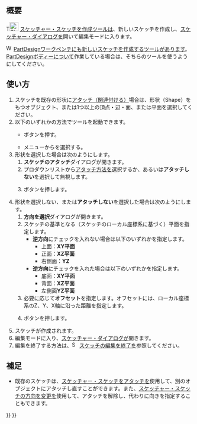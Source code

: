 <languages/>

{{Docnav/ja
|
|[[Sketcher_EditSketch/ja|スケッチを編集]]
|[[Sketcher_Workbench/ja|スケッチ・ワークベンチ]]
|IconL=
|IconR=Sketcher_EditSketch.svg
|IconC=Workbench_Sketcher.svg
}}

{{GuiCommand/ja
|Name=Sketcher NewSketch
|Name/ja=スケッチャー・スケッチを作成
|MenuLocation=スケッチャー → スケッチを作成
|Workbenches=[[Sketcher_Workbench/ja|スケッチ・ワークベンチ]]
|SeeAlso=[[PartDesign_NewSketch/ja|PartDesignスケッチを作成]], [[Sketcher_MapSketch/ja|スケッチをアタッチ]], [[Sketcher_ReorientSketch|スケッチ・スケッチの方向を変更]]
}}

<span id="Description"></span>
== 概要 ==

T[[Image:Sketcher_NewSketch.svg|24px]] [[Sketcher_NewSketch|スケッチャー・スケッチを作成]]ツールは、新しいスケッチを作成し、[[Sketcher_Dialog|スケッチャー・ダイアログ]]を開いて編集モードに入ります。

[[Image:Workbench_PartDesign.svg|16px]] [[PartDesign_Workbench|PartDesignワークベンチ]]にも[[PartDesign_NewSketch|新しいスケッチを作成]]するツールがあります。[[PartDesign_Body|PartDesignボディー]]について作業している場合は、そちらのツールを使うようにしてください。

<span id="Usage"></span>
== 使い方 ==

# スケッチを既存の形状に[[Part_EditAttachment/ja|アタッチ（関連付ける）]]場合は、形状（Shape）をもつオブジェクト、または1つ以上の頂点・辺・面、または平面を選択してください。
# 以下のいずれかの方法でツールを起動できます。
#* {{Button|[[Image:Sketcher_NewSketch.svg|16px]] [[Sketcher_NewSketch/ja|スケッチを作成]]}}ボタンを押す。
#* メニューから{{MenuCommand|Sketch → [[Image:Sketcher_NewSketch.svg|16px]] スケッチを作成}}を選択する。
# 形状を選択した場合は次のようにします。
## '''スケッチのアタッチ'''ダイアログが開きます。
## プロダウンリストから[[Part_EditAttachment#Attachment_modes/ja|アタッチ方法]]を選択するか、あるいは'''アタッチしない'''を選択して無視します。
## {{Button|OK}}ボタンを押します。
# 形状を選択しない、または'''アタッチしない'''を選択した場合は次のようにします。
## '''方向を選択'''ダイアログが開きます。
## スケッチの基準となる（スケッチのローカル座標系に基づく）平面を指定します。
##* '''逆方向'''にチェックを入れない場合は以下のいずれかを指定します。
##** 上面：'''XY平面'''
##** 正面：'''XZ平面'''
##** 右側面：'''YZ'''
##* '''逆方向'''にチェックを入れた場合は以下のいずれかを指定します。
##** 底面：'''XY平面'''
##** 背面：'''XZ平面'''
##** 左側面'''YZ平面'''
## 必要に応じて'''オフセット'''を指定します。オフセットには、ローカル座標系のZ、Y、X軸に沿った距離を指定します。
## {{Button|OK}}ボタンを押します。
# スケッチが作成されます。
# 編集モードに入り、[[Sketcher_Dialog/ja|スケッチャー・ダイアログ]]が開きます。
# 編集を終了する方法は、[[Image:Sketcher_LeaveSketch.svg|16px]] [[Sketcher_LeaveSketch/ja|スケッチの編集を終了]]を参照してください。

<span id="Notes"></span>
== 補足 ==

* 既存のスケッチは、[[Sketcher_MapSketch/ja|スケッチャー・スケッチをアタッチ]]を使用して、別のオブジェクトにアタッチし直すことができます。また、[[Sketcher_ReorientSketch/ja|スケッチャー・スケッチの方向を変更]]を使用して、アタッチを解除し、代わりに向きを指定することもできます。


{{Docnav/ja
|
|[[Sketcher_EditSketch/ja|スケッチを編集]]
|[[Sketcher_Workbench/ja|スケッチ・ワークベンチ]]
|IconL=
|IconR=Sketcher_EditSketch.svg
|IconC=Workbench_Sketcher.svg
}}

{{Sketcher Tools navi{{#translation:}}}}
{{Userdocnavi{{#translation:}}}}
